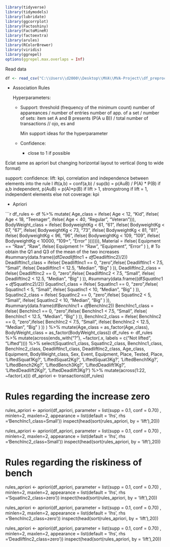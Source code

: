 ```r
library(tidyverse)
library(tidymodels)
library(lubridate)
library(ggcorrplot)
library(Factoshiny)
library(FactoMineR)
library(factoextra)
library(arules)
library(RColorBrewer)
library(viridis)
library(ggrepel)
options(ggrepel.max.overlaps = Inf)
```

Read data

```r
df <- read_csv("C:\\Users\\d2000\\Desktop\\MVA\\MVA-Project\\df_preprocessed.csv")
```

- Association Rules

    Hyperparameters:

    -   Support: threshold (frequency of the minimum count) number of appareances / number of entries number of app. of a set / number of sets: item set A and B presents (P(A u B)) / total number of transactions // ojo, es and

        Min support ideas for the hyperparameter

    -   Confidence:

        -   close to 1 if possible

Eclat same as apriori but changing horizontal layout to vertical (long to wide format)

support: confidence: lift: kpi, correlation and independence between elements into the rule l ift(a,b) = conf(a,b) / sup(b) = p(AuB) / P(A) \* P(B) if a,b independent, p(AuB) = p(A)\*p(B) if lift \> 1, strongstrong if lift = 1, independent elements else not coverage: kpi


-   Apriori

```r
df_rules <- df %>%
  mutate(
    Age_class = ifelse(
      Age < 12, "Kid", ifelse(
      Age < 18, "Teenager", ifelse(
      Age < 40, "Regular", "Veteran"))),
    BodyWeight_class = ifelse(
      BodyweightKg < 61, "61", ifelse(
      BodyweightKg < 67, "67", ifelse(
      BodyweightKg < 73, "73", ifelse(
      BodyweightKg < 81, "81", ifelse(
      BodyweightKg < 96, "96", ifelse(
      BodyweightKg < 109, "109", ifelse(
      BodyweightKg < 10000, "109+", "Error"
    ))))))),
    Material = ifelse(
      Equipment == "Raw", "Raw", ifelse(
      Equipment != "Raw", "Equipment", "Error"
      )
    ),
    # To obtain the Q1 and Q3 of the mean of the two increases
    #summary(data.frame((df$DeadliftInc1 + df$DeadliftInc2)/2))
    DeadliftInc1_class = ifelse(
      DeadliftInc1 == 0, "zero",ifelse(
      DeadliftInc1 < 7.5, "Small", ifelse(
      DeadliftInc1 < 12.5, "Median", "Big"
      )
    )),
    DeadliftInc2_class = ifelse(
      DeadliftInc2 == 0, "zero",ifelse(
      DeadliftInc2 < 7.5, "Small", ifelse(
      DeadliftInc2 < 12.5, "Median", "Big"
      )
    )),
    #summary(data.frame((df$SquatInc1 + df$SquatInc2)/2))
    SquatInc1_class = ifelse(
      SquatInc1 == 0, "zero",ifelse(
      SquatInc1 < 5, "Small", ifelse(
      SquatInc1 < 10, "Median", "Big"
      )
    )),
    SquatInc2_class = ifelse(
      SquatInc2 == 0, "zero",ifelse(
      SquatInc2 < 5, "Small", ifelse(
      SquatInc2 < 10, "Median", "Big"
      )
    )),
    #summary(data.frame(df$BenchInc1 + df$BenchInc2))
    BenchInc1_class = ifelse(
      BenchInc1 == 0, "zero",ifelse(
      BenchInc1 < 7.5, "Small", ifelse(
      BenchInc1 < 12.5, "Median", "Big"
      )
    )),
    BenchInc2_class = ifelse(
      BenchInc2 == 0, "zero",ifelse(
      BenchInc2 < 7.5, "Small", ifelse(
      BenchInc2 < 12.5, "Median", "Big"
      )
    ))
    ) %>%
  mutate(Age_class = as_factor(Age_class),
         BodyWeight_class = as_factor(BodyWeight_class))
df_rules <- df_rules %>%
  mutate(across(ends_with("?"), ~factor(.x, labels = c("Not lifted", "Lifted")))) %>%
  select(SquatInc1_class, SquatInc2_class, BenchInc1_class, BenchInc2_class, DeadliftInc1_class, DeadliftInc2_class, Age_class, Equipment, BodyWeight_class, Sex, Event, Equipment, Place, Tested, Place, 'LiftedSquat1Kg?', 'LiftedSquat2Kg?', 'LiftedSquat3Kg?', 'LiftedBench1Kg?', 'LiftedBench2Kg?', 'LiftedBench3Kg?', 'LiftedDeadlift1Kg?',    
'LiftedDeadlift2Kg?', 'LiftedDeadlift3Kg?') %>%
  mutate(across(1:22, ~factor(.x)))
df_apriori <- transactions(df_rules)

# Rules regarding the increase zero
rules_apriori <- apriori(df_apriori, parameter = list(supp = 0.1, conf = 0.70) , minlen=2, maxlen=2, appearance = list(default = 'lhs', rhs ='BenchInc1_class=Small'))
inspect(head(sort(rules_apriori, by = 'lift'),20))

rules_apriori <- apriori(df_apriori, parameter = list(supp = 0.1, conf = 0.70) , minlen=2, maxlen=2, appearance = list(default = 'lhs', rhs ='BenchInc2_class=Small'))
inspect(head(sort(rules_apriori, by = 'lift'),20))


# Rules regarding the riskiness of bench
rules_apriori <- apriori(df_apriori, parameter = list(supp = 0.1, conf = 0.70) , minlen=2, maxlen=2, appearance = list(default = 'lhs', rhs ='SquatInc2_class=zero'))
inspect(head(sort(rules_apriori, by = 'lift'),20))

rules_apriori <- apriori(df_apriori, parameter = list(supp = 0.1, conf = 0.70) , minlen=2, maxlen=2, appearance = list(default = 'lhs', rhs ='BenchInc2_class=zero'))
inspect(head(sort(rules_apriori, by = 'lift'),20))

rules_apriori <- apriori(df_apriori, parameter = list(supp = 0.1, conf = 0.70) , minlen=2, maxlen=2, appearance = list(default = 'lhs', rhs ='DeadliftInc2_class=zero'))
inspect(head(sort(rules_apriori, by = 'lift'),20))